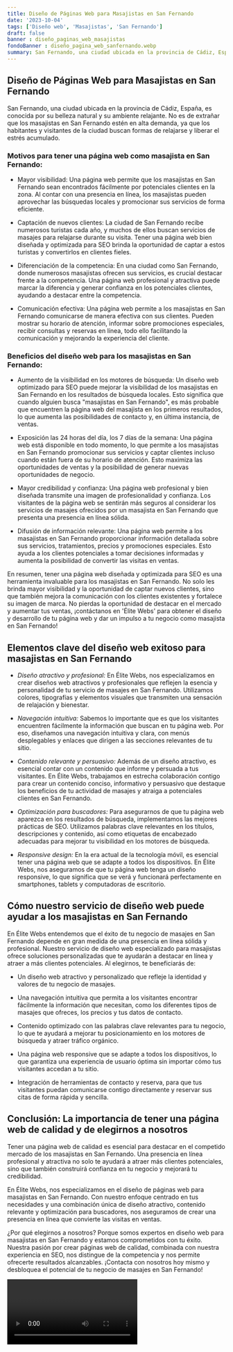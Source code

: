 ```yaml
---
title: Diseño de Páginas Web para Masajistas en San Fernando
date: '2023-10-04'
tags: ['Diseño web', 'Masajistas', 'San Fernando']
draft: false
banner : diseño_paginas_web_masajistas
fondoBanner : diseño_pagina_web_sanfernando.webp
summary: San Fernando, una ciudad ubicada en la provincia de Cádiz, España, es conocida por su belleza natural y su ambiente relajante. No es de extrañar que los masajistas en San Fernando estén en alta demanda, ya que los habitantes y visitantes de la ciudad buscan formas de relajarse y liberar el estrés acumulado.
---
```


## Diseño de Páginas Web para Masajistas en San Fernando

San Fernando, una ciudad ubicada en la provincia de Cádiz, España, es conocida por su belleza natural y su ambiente relajante. No es de extrañar que los masajistas en San Fernando estén en alta demanda, ya que los habitantes y visitantes de la ciudad buscan formas de relajarse y liberar el estrés acumulado.

### Motivos para tener una página web como masajista en San Fernando:

- Mayor visibilidad: Una página web permite que los masajistas en San Fernando sean encontrados fácilmente por potenciales clientes en la zona. Al contar con una presencia en línea, los masajistas pueden aprovechar las búsquedas locales y promocionar sus servicios de forma eficiente.

- Captación de nuevos clientes: La ciudad de San Fernando recibe numerosos turistas cada año, y muchos de ellos buscan servicios de masajes para relajarse durante su visita. Tener una página web bien diseñada y optimizada para SEO brinda la oportunidad de captar a estos turistas y convertirlos en clientes fieles.

- Diferenciación de la competencia: En una ciudad como San Fernando, donde numerosos masajistas ofrecen sus servicios, es crucial destacar frente a la competencia. Una página web profesional y atractiva puede marcar la diferencia y generar confianza en los potenciales clientes, ayudando a destacar entre la competencia.

- Comunicación efectiva: Una página web permite a los masajistas en San Fernando comunicarse de manera efectiva con sus clientes. Pueden mostrar su horario de atención, informar sobre promociones especiales, recibir consultas y reservas en línea, todo ello facilitando la comunicación y mejorando la experiencia del cliente.

### Beneficios del diseño web para los masajistas en San Fernando:

- Aumento de la visibilidad en los motores de búsqueda: Un diseño web optimizado para SEO puede mejorar la visibilidad de los masajistas en San Fernando en los resultados de búsqueda locales. Esto significa que cuando alguien busca "masajistas en San Fernando", es más probable que encuentren la página web del masajista en los primeros resultados, lo que aumenta las posibilidades de contacto y, en última instancia, de ventas.

- Exposición las 24 horas del día, los 7 días de la semana: Una página web está disponible en todo momento, lo que permite a los masajistas en San Fernando promocionar sus servicios y captar clientes incluso cuando están fuera de su horario de atención. Esto maximiza las oportunidades de ventas y la posibilidad de generar nuevas oportunidades de negocio.

- Mayor credibilidad y confianza: Una página web profesional y bien diseñada transmite una imagen de profesionalidad y confianza. Los visitantes de la página web se sentirán más seguros al considerar los servicios de masajes ofrecidos por un masajista en San Fernando que presenta una presencia en línea sólida.

- Difusión de información relevante: Una página web permite a los masajistas en San Fernando proporcionar información detallada sobre sus servicios, tratamientos, precios y promociones especiales. Esto ayuda a los clientes potenciales a tomar decisiones informadas y aumenta la posibilidad de convertir las visitas en ventas.

En resumen, tener una página web diseñada y optimizada para SEO es una herramienta invaluable para los masajistas en San Fernando. No solo les brinda mayor visibilidad y la oportunidad de captar nuevos clientes, sino que también mejora la comunicación con los clientes existentes y fortalece su imagen de marca. No pierdas la oportunidad de destacar en el mercado y aumentar tus ventas, ¡contáctanos en 'Élite Webs' para obtener el diseño y desarrollo de tu página web y dar un impulso a tu negocio como masajista en San Fernando!

<GifSeo />

<Cta />

## Elementos clave del diseño web exitoso para masajistas en San Fernando

- *Diseño atractivo y profesional:* En Élite Webs, nos especializamos en crear diseños web atractivos y profesionales que reflejen la esencia y personalidad de tu servicio de masajes en San Fernando. Utilizamos colores, tipografías y elementos visuales que transmiten una sensación de relajación y bienestar.

- *Navegación intuitiva:* Sabemos lo importante que es que los visitantes encuentren fácilmente la información que buscan en tu página web. Por eso, diseñamos una navegación intuitiva y clara, con menús desplegables y enlaces que dirigen a las secciones relevantes de tu sitio.

- *Contenido relevante y persuasivo:* Además de un diseño atractivo, es esencial contar con un contenido que informe y persuada a tus visitantes. En Élite Webs, trabajamos en estrecha colaboración contigo para crear un contenido conciso, informativo y persuasivo que destaque los beneficios de tu actividad de masajes y atraiga a potenciales clientes en San Fernando.

- *Optimización para buscadores:* Para asegurarnos de que tu página web aparezca en los resultados de búsqueda, implementamos las mejores prácticas de SEO. Utilizamos palabras clave relevantes en los títulos, descripciones y contenido, así como etiquetas de encabezado adecuadas para mejorar tu visibilidad en los motores de búsqueda.

- *Responsive design:* En la era actual de la tecnología móvil, es esencial tener una página web que se adapte a todos los dispositivos. En Élite Webs, nos aseguramos de que tu página web tenga un diseño responsive, lo que significa que se verá y funcionará perfectamente en smartphones, tablets y computadoras de escritorio.

## Cómo nuestro servicio de diseño web puede ayudar a los masajistas en San Fernando

En Élite Webs entendemos que el éxito de tu negocio de masajes en San Fernando depende en gran medida de una presencia en línea sólida y profesional. Nuestro servicio de diseño web especializado para masajistas ofrece soluciones personalizadas que te ayudarán a destacar en línea y atraer a más clientes potenciales. Al elegirnos, te beneficiarás de:

- Un diseño web atractivo y personalizado que refleje la identidad y valores de tu negocio de masajes.

- Una navegación intuitiva que permita a los visitantes encontrar fácilmente la información que necesitan, como los diferentes tipos de masajes que ofreces, los precios y tus datos de contacto.

- Contenido optimizado con las palabras clave relevantes para tu negocio, lo que te ayudará a mejorar tu posicionamiento en los motores de búsqueda y atraer tráfico orgánico.

- Una página web responsive que se adapte a todos los dispositivos, lo que garantiza una experiencia de usuario óptima sin importar cómo tus visitantes accedan a tu sitio.

- Integración de herramientas de contacto y reserva, para que tus visitantes puedan comunicarse contigo directamente y reservar sus citas de forma rápida y sencilla.

## Conclusión: La importancia de tener una página web de calidad y de elegirnos a nosotros

Tener una página web de calidad es esencial para destacar en el competido mercado de los masajistas en San Fernando. Una presencia en línea profesional y atractiva no solo te ayudará a atraer más clientes potenciales, sino que también construirá confianza en tu negocio y mejorará tu credibilidad.

En Élite Webs, nos especializamos en el diseño de páginas web para masajistas en San Fernando. Con nuestro enfoque centrado en tus necesidades y una combinación única de diseño atractivo, contenido relevante y optimización para buscadores, nos aseguramos de crear una presencia en línea que convierte las visitas en ventas.

¿Por qué elegirnos a nosotros? Porque somos expertos en diseño web para masajistas en San Fernando y estamos comprometidos con tu éxito. Nuestra pasión por crear páginas web de calidad, combinada con nuestra experiencia en SEO, nos distingue de la competencia y nos permite ofrecerte resultados alcanzables. ¡Contacta con nosotros hoy mismo y desbloquea el potencial de tu negocio de masajes en San Fernando!

<Video />

<CtaBot job='Masajistas' city='San Fernando'/>

<Gmaps query='San Fernando+españa+maps' />